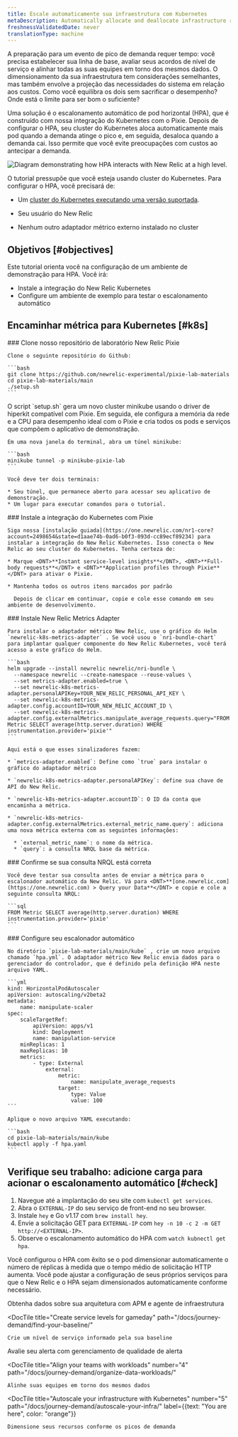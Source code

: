 ```yaml
---
title: Escale automaticamente sua infraestrutura com Kubernetes
metaDescription: Automatically allocate and deallocate infrastructure resources to your pods with horizontal pod autoscaling.
freshnessValidatedDate: never
translationType: machine
---
```


A preparação para um evento de pico de demanda requer tempo: você precisa estabelecer sua linha de base, avaliar seus acordos de nível de serviço e alinhar todas as suas equipes em torno dos mesmos dados. O dimensionamento da sua infraestrutura tem considerações semelhantes, mas também envolve a projeção das necessidades do sistema em relação aos custos. Como você equilibra os dois sem sacrificar o desempenho? Onde está o limite para ser bom o suficiente?

Uma solução é o escalonamento automático de pod horizontal (HPA), que é construído com nossa integração do Kubernetes com o Pixie. Depois de configurar o HPA, seu cluster do Kubernetes aloca automaticamente mais pod quando a demanda atinge o pico e, em seguida, desaloca quando a demanda cai. Isso permite que você evite preocupações com custos ao antecipar a demanda.

<img
  title="Horizontal pod autoscaling"
  alt="Diagram demonstrating how HPA interacts with New Relic at a high level."
  src="/images/kubernetes_diagram_K8s-HPA.webp"
/>

O tutorial pressupõe que você esteja usando cluster do Kubernetes. Para configurar o HPA, você precisará de:

* Um [cluster do Kubernetes executando uma versão suportada](/docs/kubernetes-pixie/kubernetes-integration/get-started/kubernetes-integration-compatibility-requirements).

* Seu usuário do New Relic

  <InlinePopover type="licenseKey"/>

* Nenhum outro adaptador métrico externo instalado no cluster

## Objetivos [#objectives]

Este tutorial orienta você na configuração de um ambiente de demonstração para HPA. Você irá:

* Instale a integração do New Relic Kubernetes
* Configure um ambiente de exemplo para testar o escalonamento automático

## Encaminhar métrica para Kubernetes [#k8s]

<Steps>
  <Step>
    ### Clone nosso repositório de laboratório New Relic Pixie

    Clone o seguinte repositório do Github:

    ```bash
    git clone https://github.com/newrelic-experimental/pixie-lab-materials
    ​​cd pixie-lab-materials/main
    ./setup.sh
    ```
  </Step>

  <Step>
    O script `setup.sh` gera um novo cluster minikube usando o driver de hiperkit compatível com Pixie. Em seguida, ele configura a memória da rede e a CPU para desempenho ideal com o Pixie e cria todos os pods e serviços que compõem o aplicativo de demonstração.

    Em uma nova janela do terminal, abra um túnel minikube:

    ```bash
    minikube tunnel -p minikube-pixie-lab
    ```

    Você deve ter dois terminais:

    * Seu túnel, que permanece aberto para acessar seu aplicativo de demonstração.
    * Um lugar para executar comandos para o tutorial.
  </Step>

  <Step>
    ### Instale a integração do Kubernetes com Pixie

    Siga nossa [instalação guiada](https://one.newrelic.com/nr1-core?account=2498654&state=d1aae74b-0ad6-b0f3-093d-cc89ecf89234) para instalar a integração do New Relic Kubernetes. Isso conecta o New Relic ao seu cluster do Kubernetes. Tenha certeza de:

    * Marque <DNT>**Instant service-level insights**</DNT>, <DNT>**Full-body requests**</DNT> e <DNT>**Application profiles through Pixie**</DNT> para ativar o Pixie.

    * Mantenha todos os outros itens marcados por padrão

      Depois de clicar em continuar, copie e cole esse comando em seu ambiente de desenvolvimento.
  </Step>

  <Step>
    ### Instale New Relic Metrics Adapter

    Para instalar o adaptador métrico New Relic, use o gráfico do Helm `newrelic-k8s-metrics-adapter` . Se você usou o `nri-bundle-chart` para implantar qualquer componente do New Relic Kubernetes, você terá acesso a este gráfico do Helm.

    ```bash
    helm upgrade --install newrelic newrelic/nri-bundle \
      --namespace newrelic --create-namespace --reuse-values \
      --set metrics-adapter.enabled=true \
      --set newrelic-k8s-metrics-adapter.personalAPIKey=YOUR_NEW_RELIC_PERSONAL_API_KEY \
      --set newrelic-k8s-metrics-adapter.config.accountID=YOUR_NEW_RELIC_ACCOUNT_ID \
      --set newrelic-k8s-metrics-adapter.config.externalMetrics.manipulate_average_requests.query="FROM Metric SELECT average(http.server.duration) WHERE instrumentation.provider='pixie'"
    ```

    Aqui está o que esses sinalizadores fazem:

    * `metrics-adapter.enabled`: Define como `true` para instalar o gráfico do adaptador métrico

    * `newrelic-k8s-metrics-adapter.personalAPIKey`: define sua chave de API do New Relic.

    * `newrelic-k8s-metrics-adapter.accountID`: O ID da conta que encaminha a métrica.

    * `newrelic-k8s-metrics-adapter.config.externalMetrics.external_metric_name.query`: adiciona uma nova métrica externa com as seguintes informações:

      * `external_metric_name`: o nome da métrica.
      * `query`: a consulta NRQL base da métrica.
  </Step>

  <Step>
    ### Confirme se sua consulta NRQL está correta

    Você deve testar sua consulta antes de enviar a métrica para o escalonador automático da New Relic. Vá para <DNT>**[one.newrelic.com](https://one.newrelic.com) > Query your Data**</DNT> e copie e cole a seguinte consulta NRQL:

    ```sql
    FROM Metric SELECT average(http.server.duration) WHERE instrumentation.provider='pixie'
    ```
  </Step>

  <Step>
    ### Configure seu escalonador automático

    No diretório `pixie-lab-materials/main/kube` , crie um novo arquivo chamado `hpa.yml`. O adaptador métrico New Relic envia dados para o gerenciador do controlador, que é definido pela definição HPA neste arquivo YAML.

    ```yml
    kind: HorizontalPodAutoscaler
    apiVersion: autoscaling/v2beta2
    metadata:
        name: manipulate-scaler
    spec:
        scaleTargetRef:
            apiVersion: apps/v1
            kind: Deployment
            name: manipulation-service
        minReplicas: 1
        maxReplicas: 10
        metrics:
            - type: External
                external:
                    metric:
                        name: manipulate_average_requests
                    target:
                        type: Value
                        value: 100
    ```

    Aplique o novo arquivo YAML executando:

    ```bash
    cd pixie-lab-materials/main/kube
    kubectl apply -f hpa.yaml
    ```
  </Step>
</Steps>

## Verifique seu trabalho: adicione carga para acionar o escalonamento automático [#check]

1. Navegue até a implantação do seu site com `kubectl get services`.
2. Abra o `EXTERNAL-IP` do seu serviço de front-end no seu browser.
3. Instale `hey` e Go v1.17 com `brew install hey`.
4. Envie a solicitação GET para `EXTERNAL-IP` com `hey -n 10 -c 2 -m GET http://<EXTERNAL-IP>`.
5. Observe o escalonamento automático do HPA com `watch kubnectl get hpa`.

Você configurou o HPA com êxito se o pod dimensionar automaticamente o número de réplicas à medida que o tempo médio de solicitação HTTP aumenta. Você pode ajustar a configuração de seus próprios serviços para que o New Relic e o HPA sejam dimensionados automaticamente conforme necessário.

<DocTiles numbered>
  <DocTile
    title="Get started"
    path="/docs/journey-demand/get-started"
  >
    Obtenha dados sobre sua arquitetura com APM e agente de infraestrutura
  </DocTile>

  <DocTile
    title="Create service levels for gameday"
    path="/docs/journey-demand/find-your-baseline/"
  >
    Crie um nível de serviço informado pela sua baseline
  </DocTile>
</DocTiles>

<DocTiles>
  <DocTile
    title="Reduce noise with quality alerts"
    number="3"
    path="/docs/journey-demand/create-quality-alerts/"
  >
    Avalie seu alerta com gerenciamento de qualidade de alerta
  </DocTile>

  <DocTile
    title="Align your teams with workloads"
    number="4"
    path="/docs/journey-demand/organize-data-workloads/"
  >
    Alinhe suas equipes em torno dos mesmos dados
  </DocTile>

  <DocTile
    title="Autoscale your infrastructure with Kubernetes"
    number="5"
    path="/docs/journey-demand/autoscale-your-infra/"
    label={{text: "You are here", color: "orange"}}
  >
    Dimensione seus recursos conforme os picos de demanda
  </DocTile>
</DocTiles>
